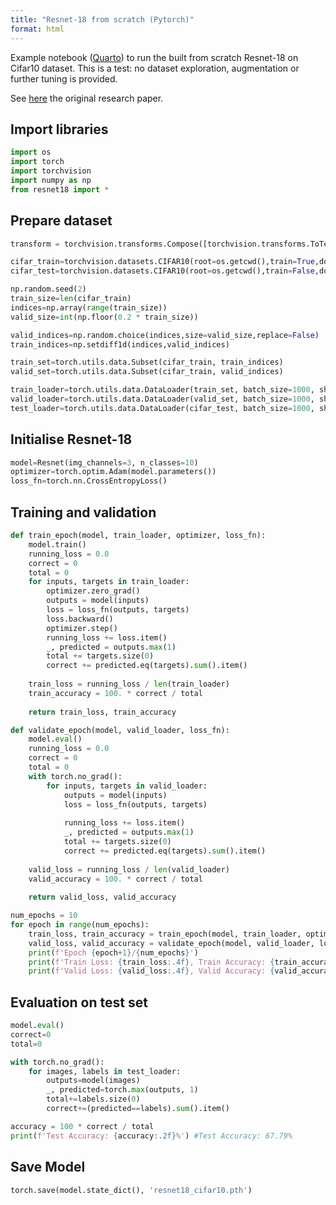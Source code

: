 ```yaml
---
title: "Resnet-18 from scratch (Pytorch)"
format: html
---
```

Example notebook ([Quarto](https:quarto.org)) to run the built from scratch Resnet-18 on Cifar10 dataset.
This is a test: no dataset exploration, augmentation or further tuning is provided.

See [here](https://arxiv.org/abs/1512.03385) the original research paper.

## Import libraries
```python
import os
import torch
import torchvision
import numpy as np
from resnet18 import *
```

## Prepare dataset
```python
transform = torchvision.transforms.Compose([torchvision.transforms.ToTensor()])

cifar_train=torchvision.datasets.CIFAR10(root=os.getcwd(),train=True,download=False, transform=transform)
cifar_test=torchvision.datasets.CIFAR10(root=os.getcwd(),train=False,download=False, transform=transform)
```

```python
np.random.seed(2)
train_size=len(cifar_train)
indices=np.array(range(train_size))
valid_size=int(np.floor(0.2 * train_size))

valid_indices=np.random.choice(indices,size=valid_size,replace=False)
train_indices=np.setdiff1d(indices,valid_indices)

train_set=torch.utils.data.Subset(cifar_train, train_indices)
valid_set=torch.utils.data.Subset(cifar_train, valid_indices)

train_loader=torch.utils.data.DataLoader(train_set, batch_size=1000, shuffle=True)
valid_loader=torch.utils.data.DataLoader(valid_set, batch_size=1000, shuffle=True)
test_loader=torch.utils.data.DataLoader(cifar_test, batch_size=1000, shuffle=True)
```

## Initialise Resnet-18
```python
model=Resnet(img_channels=3, n_classes=10)
optimizer=torch.optim.Adam(model.parameters())
loss_fn=torch.nn.CrossEntropyLoss()
```

## Training and validation
```python
def train_epoch(model, train_loader, optimizer, loss_fn):
    model.train()
    running_loss = 0.0
    correct = 0
    total = 0
    for inputs, targets in train_loader:
        optimizer.zero_grad()
        outputs = model(inputs)
        loss = loss_fn(outputs, targets)
        loss.backward()
        optimizer.step()
        running_loss += loss.item()
        _, predicted = outputs.max(1)
        total += targets.size(0)
        correct += predicted.eq(targets).sum().item()
    
    train_loss = running_loss / len(train_loader)
    train_accuracy = 100. * correct / total
    
    return train_loss, train_accuracy

def validate_epoch(model, valid_loader, loss_fn):
    model.eval()
    running_loss = 0.0
    correct = 0
    total = 0
    with torch.no_grad():
        for inputs, targets in valid_loader:
            outputs = model(inputs)
            loss = loss_fn(outputs, targets)
            
            running_loss += loss.item()
            _, predicted = outputs.max(1)
            total += targets.size(0)
            correct += predicted.eq(targets).sum().item()
    
    valid_loss = running_loss / len(valid_loader)
    valid_accuracy = 100. * correct / total
    
    return valid_loss, valid_accuracy
```

```python
num_epochs = 10
for epoch in range(num_epochs):
    train_loss, train_accuracy = train_epoch(model, train_loader, optimizer, loss_fn)
    valid_loss, valid_accuracy = validate_epoch(model, valid_loader, loss_fn)
    print(f'Epoch {epoch+1}/{num_epochs}')
    print(f'Train Loss: {train_loss:.4f}, Train Accuracy: {train_accuracy:.2f}%')
    print(f'Valid Loss: {valid_loss:.4f}, Valid Accuracy: {valid_accuracy:.2f}%')
```

## Evaluation on test set
```python
model.eval()
correct=0
total=0

with torch.no_grad():
    for images, labels in test_loader:
        outputs=model(images)
        _, predicted=torch.max(outputs, 1)
        total+=labels.size(0)
        correct+=(predicted==labels).sum().item()

accuracy = 100 * correct / total
print(f'Test Accuracy: {accuracy:.2f}%') #Test Accuracy: 67.79%
```

## Save Model
```python
torch.save(model.state_dict(), 'resnet18_cifar10.pth')
```